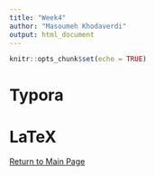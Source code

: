 ```yaml
---
title: "Week4"
author: "Masoumeh Khodaverdi"
output: html_document
---
```


```r
knitr::opts_chunk$set(echo = TRUE)
```

# Typora






# LaTeX

[Return to Main Page](index.html)